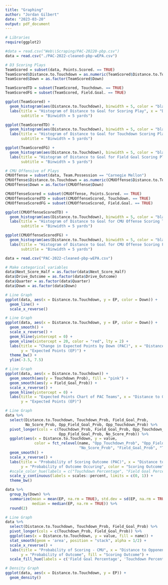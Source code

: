 ```yaml
---
title: "Graphing"
author: "Jordan Gilbert"
date: "2023-03-20"
output: pdf_document
---
```


```r
# Libraries
require(ggplot2)
```

```r
#data = read.csv("Web\\Scraping/PAC-20220-pbp.csv")
data = read.csv("./PAC-2022-cleaned-pbp-wEPA.csv")
```

```r
# D3 Scoring Plays
TeamScored = subset(data, Points.Scored. == TRUE)
TeamScored$Distance.to.Touchdown = as.numeric(TeamScored$Distance.to.Touchdown)
TeamScored$Down = as.factor(TeamScored$Down)

TeamScoredTD = subset(TeamScored, Touchdown. == TRUE)
TeamScoredFG = subset(TeamScored, Field.Goal. == TRUE)

ggplot(TeamScored) +
  geom_histogram(aes(Distance.to.Touchdown), binwidth = 5, color = "black", fill = "cornflowerblue") +
  labs(title = "Histogram of Distance to Goal for Scoring Play", x = "Distance to Goal",
       subtitle = "Binwidth = 5 yards")

ggplot(TeamScoredTD) +
  geom_histogram(aes(Distance.to.Touchdown), binwidth = 5, color = "black", fill = "cornflowerblue") +
  labs(title = "Histogram of Distance to Goal for Touchdown Scoring Play", x = "Distance to Goal",
       subtitle = "Binwidth = 5 yards")

ggplot(TeamScoredFG) +
  geom_histogram(aes(Distance.to.Touchdown), binwidth = 5, color = "black", fill = "cornflowerblue") +
  labs(title = "Histogram of Distance to Goal for Field Goal Scoring Play", x = "Distance to Goal",
       subtitle = "Binwidth = 5 yards")
```
```r
# CMU Offensive of Plays
CMUOffense = subset(data, Team.Possession == "Carnegie Mellon")
CMUOffense$Distance.to.Touchdown = as.numeric(CMUOffense$Distance.to.Touchdown)
CMUOffense$Down = as.factor(CMUOffense$Down)

CMUOffenseScored = subset(CMUOffense, Points.Scored. == TRUE)
CMUOffenseScoredTD = subset(CMUOffenseScored, Touchdown. == TRUE)
CMUOffenseScoredFG = subset(CMUOffenseScored, Field.Goal. == TRUE)

ggplot(CMUOffenseScoredTD) +
  geom_histogram(aes(Distance.to.Touchdown), binwidth = 5, color = "black", fill = "red") +
  labs(title = "Histogram of Distance to Goal for CMU Offense Scoring Touchdown", x = "Distance to Goal",
       subtitle = "Binwidth = 5 yards")

ggplot(CMUOffenseScoredFG) +
  geom_histogram(aes(Distance.to.Touchdown), binwidth = 5, color = "black", fill = "red") +
  labs(title = "Histogram of Distance to Goal for CMU Offense Scoring Field Goal", x = "Distance to Goal",
       subtitle = "Binwidth = 5 yards")
```

```r
data = read.csv("PAC-2022-cleaned-pbp-wEPA.csv")

# Make categorical variables
data$Next_Score_Half = as.factor(data$Next_Score_Half)
data$Drive_Outcome = as.factor(data$Drive_Outcome)
data$Quarter = as.factor(data$Quarter)
data$Down = as.factor(data$Down)
```

```r
# Line Graph
ggplot(data, aes(x = Distance.to.Touchdown, y = EP, color = Down)) +
  geom_line() +
  scale_x_reverse()
```

```r
# Line Graph
ggplot(data, aes(x = Distance.to.Touchdown, y = EP, color = Down)) +
  geom_smooth() +
  scale_x_reverse() +
  geom_hline(yintercept = 0) +
  geom_vline(xintercept = 20, color = "red", lty = 2) +
  labs(title = "Change in Expected Points by Down (PAC)", x = "Distance to Opponent's Touchdown",
       y = "Expected Points (EP)") +
  theme_bw() +
  ylim(-3.5, 7.5)
```

```r
# Line Graph
ggplot(data, aes(x = Distance.to.Touchdown)) +
  geom_smooth(aes(y = Touchdown_Prob), fill = "pink") +
  geom_smooth(aes(y = Field_Goal_Prob)) +
  scale_x_reverse() +
  geom_hline(yintercept = 0) +
  labs(title = "Expected Points Chart of PAC Teams", x = "Distance to Opponent's Touchdown",
       y = "Expected Points (EP)")
```

```r
# Line Graph
data %>%
  select(Distance.to.Touchdown, Touchdown_Prob, Field_Goal_Prob, 
         No_Score_Prob, Opp_Field_Goal_Prob, Opp_Touchdown_Prob) %>% 
  pivot_longer(cols = c(Touchdown_Prob, Field_Goal_Prob, Opp_Touchdown_Prob, 
                        Opp_Field_Goal_Prob, No_Score_Prob)) %>%
  ggplot(aes(x = Distance.to.Touchdown, y = value, 
             color = fct_relevel(name, "Opp_Touchdown_Prob", "Opp_Field_Goal_Prob", 
                                 "No_Score_Prob", "Field_Goal_Prob", "Touchdown_Prob"))) +
  geom_smooth() +
  scale_x_reverse() +
  labs(title = "Probability of Scoring Outcome (PAC)", x = "Distance to Opponent's Touchdown",
       y = "Probability of Outcome Occuring", color = "Scoring Outcome") +
  #scale_color_hue(labels = c("Touchdown Percentage", "Field Goal Percentage")) +
  scale_y_continuous(labels = scales::percent, limits = c(0, 1)) +
  theme_bw()
```

```r
data %>% 
  group_by(Down) %>% 
  summarize(mean = mean(EP, na.rm = TRUE), std.dev = sd(EP, na.rm = TRUE),
            median = median(EP, na.rm = TRUE)) %>% 
  round(2)
```


```r
# Line Graph
data %>%
  select(Distance.to.Touchdown, Touchdown_Prob, Field_Goal_Prob) %>% 
  pivot_longer(cols = c(Touchdown_Prob, Field_Goal_Prob)) %>%
  ggplot(aes(x = Distance.to.Touchdown, y = value, fill = name)) +
  stat_smooth(geom = 'area', position = "stack", alpha = 1/2) +
  scale_x_reverse() +
  labs(title = "Probability of Scoring - CMU", x = "Distance to Opponent's Touchdown",
       y = "Probability of Outcome", fill = "Scoring Outcome") +
  scale_fill_hue(labels = c('Field Goal Percentage', 'Touchdown Percentage'))
```


```r
# Density Graph
ggplot(data, aes(x = Distance.to.Touchdown, y = EP)) +
  geom_density()
```

